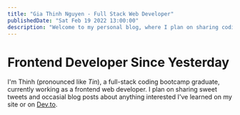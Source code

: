 ```yaml
---
title: "Gia Thinh Nguyen - Full Stack Web Developer"
publishedDate: "Sat Feb 19 2022 13:00:00"
description: "Welcome to my personal blog, where I plan on sharing coding tutorials and occasional blog posts on my new career as a web developer since 2021."
---
```


# Frontend Developer Since Yesterday

I'm Thinh (pronounced like _Tin_), a full-stack coding bootcamp graduate, currently working as a frontend web developer. I plan on sharing sweet tweets and occasial blog posts about
anything interested I've learned on my site or on [Dev.to](https://dev.to/gthinh).
